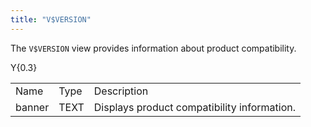 ```yaml
---
title: "V$VERSION"
---
```


The `V$VERSION` view provides information about product compatibility.

<div class="tabularcolumns">

Y{0.3}

</div>

|        |      |                                             |
| ------ | ---- | ------------------------------------------- |
| Name   | Type | Description                                 |
| banner | TEXT | Displays product compatibility information. |
